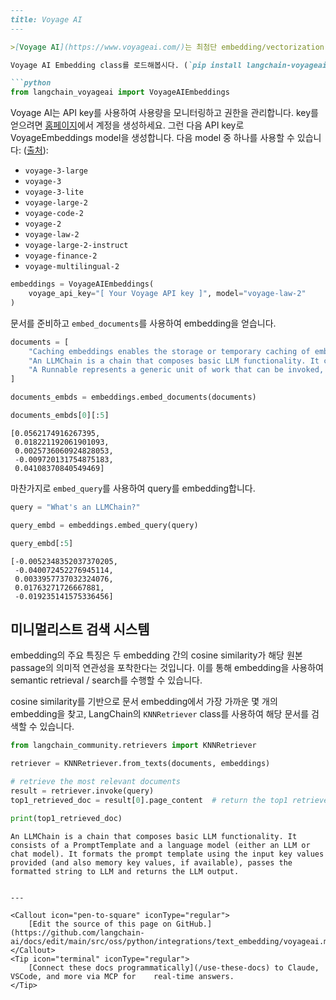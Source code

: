 ```markdown
---
title: Voyage AI
---

>[Voyage AI](https://www.voyageai.com/)는 최첨단 embedding/vectorization 모델을 제공합니다.

Voyage AI Embedding class를 로드해봅시다. (`pip install langchain-voyageai`로 LangChain partner package를 설치하세요)

```python
from langchain_voyageai import VoyageAIEmbeddings
```

Voyage AI는 API key를 사용하여 사용량을 모니터링하고 권한을 관리합니다. key를 얻으려면 [홈페이지](https://www.voyageai.com)에서 계정을 생성하세요. 그런 다음 API key로 VoyageEmbeddings model을 생성합니다. 다음 model 중 하나를 사용할 수 있습니다: ([출처](https://docs.voyageai.com/docs/embeddings)):

- `voyage-3-large`
- `voyage-3`
- `voyage-3-lite`
- `voyage-large-2`
- `voyage-code-2`
- `voyage-2`
- `voyage-law-2`
- `voyage-large-2-instruct`
- `voyage-finance-2`
- `voyage-multilingual-2`

```python
embeddings = VoyageAIEmbeddings(
    voyage_api_key="[ Your Voyage API key ]", model="voyage-law-2"
)
```

문서를 준비하고 `embed_documents`를 사용하여 embedding을 얻습니다.

```python
documents = [
    "Caching embeddings enables the storage or temporary caching of embeddings, eliminating the necessity to recompute them each time.",
    "An LLMChain is a chain that composes basic LLM functionality. It consists of a PromptTemplate and a language model (either an LLM or chat model). It formats the prompt template using the input key values provided (and also memory key values, if available), passes the formatted string to LLM and returns the LLM output.",
    "A Runnable represents a generic unit of work that can be invoked, batched, streamed, and/or transformed.",
]
```

```python
documents_embds = embeddings.embed_documents(documents)
```

```python
documents_embds[0][:5]
```

```output
[0.0562174916267395,
 0.018221192061901093,
 0.0025736060924828053,
 -0.009720131754875183,
 0.04108370840549469]
```

마찬가지로 `embed_query`를 사용하여 query를 embedding합니다.

```python
query = "What's an LLMChain?"
```

```python
query_embd = embeddings.embed_query(query)
```

```python
query_embd[:5]
```

```output
[-0.0052348352037370205,
 -0.040072452276945114,
 0.0033957737032324076,
 0.01763271726667881,
 -0.019235141575336456]
```

## 미니멀리스트 검색 시스템

embedding의 주요 특징은 두 embedding 간의 cosine similarity가 해당 원본 passage의 의미적 연관성을 포착한다는 것입니다. 이를 통해 embedding을 사용하여 semantic retrieval / search를 수행할 수 있습니다.

cosine similarity를 기반으로 문서 embedding에서 가장 가까운 몇 개의 embedding을 찾고, LangChain의 `KNNRetriever` class를 사용하여 해당 문서를 검색할 수 있습니다.

```python
from langchain_community.retrievers import KNNRetriever

retriever = KNNRetriever.from_texts(documents, embeddings)

# retrieve the most relevant documents
result = retriever.invoke(query)
top1_retrieved_doc = result[0].page_content  # return the top1 retrieved result

print(top1_retrieved_doc)
```

```output
An LLMChain is a chain that composes basic LLM functionality. It consists of a PromptTemplate and a language model (either an LLM or chat model). It formats the prompt template using the input key values provided (and also memory key values, if available), passes the formatted string to LLM and returns the LLM output.
```
```

---

<Callout icon="pen-to-square" iconType="regular">
    [Edit the source of this page on GitHub.](https://github.com/langchain-ai/docs/edit/main/src/oss/python/integrations/text_embedding/voyageai.mdx)
</Callout>
<Tip icon="terminal" iconType="regular">
    [Connect these docs programmatically](/use-these-docs) to Claude, VSCode, and more via MCP for    real-time answers.
</Tip>
